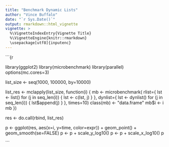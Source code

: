 ```yaml
---
title: "Benchmark Dynamic Lists"
author: "Vince Buffalo"
date: "`r Sys.Date()`"
output: rmarkdown::html_vignette
vignette: >
  %\VignetteIndexEntry{Vignette Title}
  %\VignetteEngine{knitr::rmarkdown}
  \usepackage[utf8]{inputenc}
---
```



```{r

library(ggplot2)
library(microbenchmark)
library(parallel)
options(mc.cores=3)

list_size <- seq(1000, 100000, by=10000)

list_res <- mclapply(list_size, function(i) {
  mb <- microbenchmark(
  rlist={
    lst <- list()
    for (j in seq_len(i)) {
      lst <- c(lst, j)
    }
  },
  dynlist={
    lst <- dynlist()
    for (j in seq_len(i)) {
      lst$append(j)
    }
  }, times=10)
  class(mb) <- "data.frame"
  mb$i <- i
  mb
})

res <- do.call(rbind, list_res)

p <- ggplot(res, aes(x=i, y=time, color=expr)) + geom_point() + geom_smooth(se=FALSE)
p <- p + scale_y_log10()
p <- p + scale_x_log10()
p

```






